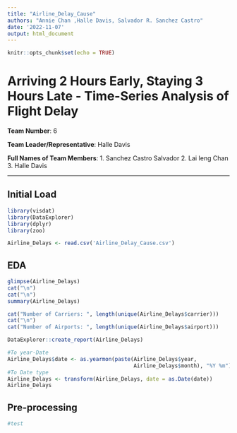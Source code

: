 ```yaml
---
title: "Airline_Delay_Cause"
authors: "Annie Chan ,Halle Davis, Salvador R. Sanchez Castro"
date: '2022-11-07'
output: html_document
---
```


```r
knitr::opts_chunk$set(echo = TRUE)
```

# **Arriving 2 Hours Early, Staying 3 Hours Late - Time-Series Analysis of Flight Delay**

**Team Number**: 6

**Team Leader/Representative**: Halle Davis

**Full Names of Team Members**: 1. Sanchez Castro Salvador 2. Lai Ieng Chan 3. Halle Davis

------------------------------------------------------------------------

## Initial Load

```r
library(visdat)
library(DataExplorer)
library(dplyr)
library(zoo)
```

```r
Airline_Delays <- read.csv('Airline_Delay_Cause.csv')
```

## EDA

```r
glimpse(Airline_Delays)
cat("\n")
cat("\n")
summary(Airline_Delays)
```

```r
cat("Number of Carriers: ", length(unique(Airline_Delays$carrier)))
cat("\n")
cat("Number of Airports: ", length(unique(Airline_Delays$airport)))
```

```r
DataExplorer::create_report(Airline_Delays)
```
```r
#To year-Date
Airline_Delays$date <- as.yearmon(paste(Airline_Delays$year,
                                        Airline_Delays$month), "%Y %m")
#To Date type
Airline_Delays <- transform(Airline_Delays, date = as.Date(date))
Airline_Delays 
```

## Pre-processing

```r
#test
```
